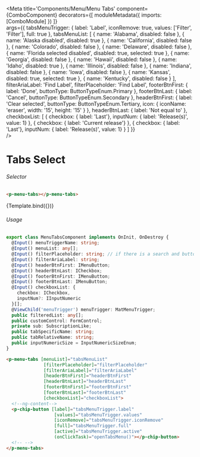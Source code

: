 


<Meta title='Components/Menu/Menu Tabs'
    component={ComboComponent}
    decorators={[
      moduleMetadata({
          imports: [ComboModule]
      })
    ]}  
    args={{
      tabsMenuTrigger: {
          label: 'Label',
          iconRemove: true,
          values: ['Filter', 'Filter'],
          full: true
      },
      tabsMenuList: [
        { name: 'Alabama',
          disabled: false
        },
        { name: 'Alaska disabled',
          disabled: true
        },
        { name: 'California',
          disabled: false
        },
        { name: 'Colorado',
          disabled: false
        },
        { name: 'Delaware',
          disabled: false
        },
        { name: 'Florida selected disabled',
          disabled: true,
          selected: true
        },
        { name: 'Georgia',
          disabled: false
        },
        { name: 'Hawaii',
          disabled: false
        },
        { name: 'Idaho',
          disabled: true
        },
        { name: 'Illinois',
          disabled: false
        },
        { name: 'Indiana',
          disabled: false
        },
        { name: 'Iowa',
          disabled: false
        },
        { name: 'Kansas',
          disabled: true,
          selected: true
        },
        { name: 'Kentucky',
          disabled: false
        }
      ],
      filterAriaLabel: 'Find Label',
      filterPlaceholder: 'Find Label',
      footerBtnFirst: {
        label: 'Done',
        buttonType: ButtonTypeEnum.Primary
      },
      footerBtnLast: {
        label: 'Cancel',
        buttonType: ButtonTypeEnum.Secondary
      },
      headerBtnFirst: {
        label: 'Clear selected',
        buttonType: ButtonTypeEnum.Tertiary,
        icon: {
          iconName: 'eraser',
          width: '15',
          height: '15'
        }
      },
      headerBtnLast: {
        label: 'Not equal to'
      },
      checkboxList: [
        { 
          checkbox: { label: 'Last'},
          inputNum: { label: 'Release(s)', value: 1}
        },
        { 
          checkbox: { label: 'Current release'}
        },
        { 
          checkbox: { label: 'Last'},
          inputNum: { label: 'Release(s)', value: 1}
        }
      ]
    }}  
 />


# Tabs Select

###### Selector
```html
<p-menu-tabs></p-menu-tabs>
```

<Canvas>
  <Story name="Tabs Select"
    args={{ 
    }}>
    {Template.bind({})}
  </Story>
</Canvas>

###### Usage
```ts
export class MenuTabsComponent implements OnInit, OnDestroy {
  @Input() menuTriggerName: string;
  @Input() menuList: any[];
  @Input() filterPlaceholder: string; // if there is a search and buttons
  @Input() filterAriaLabel: string;
  @Input() headerBtnFirst: IMenuButton;
  @Input() headerBtnLast: ICheckbox;
  @Input() footerBtnFirst: IMenuButton;
  @Input() footerBtnLast: IMenuButton;
  @Input() checkboxList: {
    checkbox: ICheckbox,
    inputNum?: IInputNumeric
  }[];
  @ViewChild('menuTrigger') menuTrigger: MatMenuTrigger;
  public filteredList: any[];
  public customControl: FormControl;
  private sub: SubscriptionLike;
  public tabSpecificName: string;
  public tabRelativeName: string;
  public inputNumericSize = InputNumericSizeEnum;
}
```
```html
<p-menu-tabs [menuList]="tabsMenuList"
              [filterPlaceholder]="filterPlaceholder"
              [filterAriaLabel]="filterAriaLabel"
              [headerBtnFirst]="headerBtnFirst"
              [headerBtnLast]="headerBtnLast"
              [footerBtnFirst]="footerBtnFirst"
              [footerBtnLast]="footerBtnLast"
              [checkboxList]="checkboxList">
  <!--ng-content-->
  <p-chip-button [label]="tabsMenuTrigger.label"
                  [values]="tabsMenuTrigger.values"
                  [iconRemove]="tabsMenuTrigger.iconRemove"
                  [full]="tabsMenuTrigger.full"
                  [active]="tabsMenuTrigger.active"
                  (onClickTask)="openTabsMenu()"></p-chip-button>
  <!-- -->
</p-menu-tabs>
```
